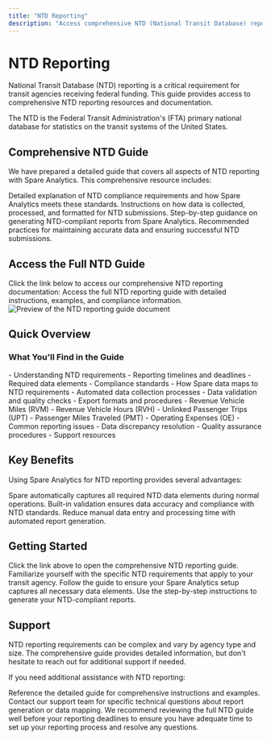 ```yaml
---
title: "NTD Reporting"
description: "Access comprehensive NTD (National Transit Database) reporting resources and documentation for Spare Analytics compliance and reporting requirements."
---
```


# NTD Reporting

National Transit Database (NTD) reporting is a critical requirement for transit agencies receiving federal funding. This guide provides access to comprehensive NTD reporting resources and documentation.

<Info>
The NTD is the Federal Transit Administration's (FTA) primary national database for statistics on the transit systems of the United States.
</Info>

## Comprehensive NTD Guide

We have prepared a detailed guide that covers all aspects of NTD reporting with Spare Analytics. This comprehensive resource includes:

<CardGroup cols={2}>
  <Card title="Reporting Requirements" icon="clipboard-list">
    Detailed explanation of NTD compliance requirements and how Spare Analytics meets these standards.
  </Card>
  
  <Card title="Data Collection" icon="database">
    Instructions on how data is collected, processed, and formatted for NTD submissions.
  </Card>
  
  <Card title="Report Generation" icon="file-chart-column">
    Step-by-step guidance on generating NTD-compliant reports from Spare Analytics.
  </Card>
  
  <Card title="Best Practices" icon="star">
    Recommended practices for maintaining accurate data and ensuring successful NTD submissions.
  </Card>
</CardGroup>

## Access the Full NTD Guide

<Note>
Click the link below to access our comprehensive NTD reporting documentation:
</Note>

<Card title="Complete NTD Reporting Guide" icon="external-link" href="https://drive.google.com/file/d/18NDPkZ_LuRvaMA79P-p_WYzFbYhTfZrz/view">
  Access the full NTD reporting guide with detailed instructions, examples, and compliance information.
</Card>

<Frame>
  <img src="https://downloads.intercomcdn.com/i/o/1184947972/d80c1dfea267f2dd97f671fd/upload_11033842599424608823.jpg?expires=1753820100&signature=d627a44fe8b3b971a07f27cd4777fa9b83c68e51b28f525c47ef2e73e95d73c4&req=dSEvEsB6mohYW%2FMW1HO4zQZZ87q2YdoB4l5WHXNLpODmvNCt8UenHVspvVK7%0ALvNR%0A" alt="Preview of the NTD reporting guide document" />
</Frame>

## Quick Overview

### What You'll Find in the Guide

<AccordionGroup>
  <Accordion title="NTD Basics" icon="book">
    - Understanding NTD requirements
    - Reporting timelines and deadlines
    - Required data elements
    - Compliance standards
  </Accordion>
  
  <Accordion title="Spare Analytics Integration" icon="link">
    - How Spare data maps to NTD requirements
    - Automated data collection processes
    - Data validation and quality checks
    - Export formats and procedures
  </Accordion>
  
  <Accordion title="Report Types" icon="files">
    - Revenue Vehicle Miles (RVM)
    - Revenue Vehicle Hours (RVH)
    - Unlinked Passenger Trips (UPT)
    - Passenger Miles Traveled (PMT)
    - Operating Expenses (OE)
  </Accordion>
  
  <Accordion title="Troubleshooting" icon="wrench">
    - Common reporting issues
    - Data discrepancy resolution
    - Quality assurance procedures
    - Support resources
  </Accordion>
</AccordionGroup>

## Key Benefits

Using Spare Analytics for NTD reporting provides several advantages:

<CardGroup cols={3}>
  <Card title="Automated Data Collection" icon="gear">
    Spare automatically captures all required NTD data elements during normal operations.
  </Card>
  
  <Card title="Accurate Reporting" icon="check-circle">
    Built-in validation ensures data accuracy and compliance with NTD standards.
  </Card>
  
  <Card title="Streamlined Process" icon="bolt">
    Reduce manual data entry and processing time with automated report generation.
  </Card>
</CardGroup>

## Getting Started

<Steps>
  <Step title="Access the Guide">
    Click the link above to open the comprehensive NTD reporting guide.
  </Step>
  
  <Step title="Review Requirements">
    Familiarize yourself with the specific NTD requirements that apply to your transit agency.
  </Step>
  
  <Step title="Configure Spare Analytics">
    Follow the guide to ensure your Spare Analytics setup captures all necessary data elements.
  </Step>
  
  <Step title="Generate Reports">
    Use the step-by-step instructions to generate your NTD-compliant reports.
  </Step>
</Steps>

## Support

<Warning>
NTD reporting requirements can be complex and vary by agency type and size. The comprehensive guide provides detailed information, but don't hesitate to reach out for additional support if needed.
</Warning>

If you need additional assistance with NTD reporting:

<CardGroup cols={2}>
  <Card title="Documentation Support" icon="life-ring">
    Reference the detailed guide for comprehensive instructions and examples.
  </Card>
  
  <Card title="Technical Support" icon="headset">
    Contact our support team for specific technical questions about report generation or data mapping.
  </Card>
</CardGroup>

<Tip>
We recommend reviewing the full NTD guide well before your reporting deadlines to ensure you have adequate time to set up your reporting process and resolve any questions.
</Tip>